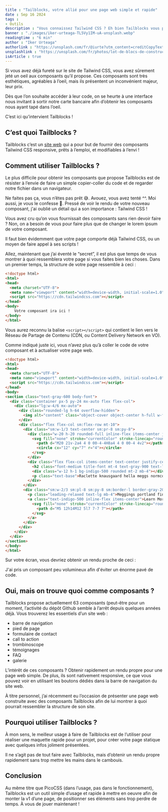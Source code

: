 ```yaml
---
title : "Tailblocks, votre allié pour une page web simple et rapide"
date : Sep 16 2024
tags :
- Outils
description : "Vous connaissez Tailwind CSS ? Eh bien Tailblocks vous propose des composants Tailwind responsive, prêts à l'emploi et gratuits !"
banner : "./images/iker-urteaga-TL5Vy1IM-uA-unsplash.webp"
readingtime : "6 min"
author : "Iker Urteaga"
authorlink : "https://unsplash.com/fr/@iurte?utm_content=creditCopyText&utm_medium=referral&utm_source=unsplash"
unsplashlink : "https://unsplash.com/fr/photos/lot-de-blocs-de-construction-bleus-TL5Vy1IM-uA?utm_content=creditCopyText&utm_medium=referral&utm_source=unsplash"
isArticle : true
---
```



Si vous avez déjà fureté sur le site de Tailwind CSS, vous avez sûrement jeté un oeil aux composants qu’il propose. Ces composants sont très esthétiques, agréables à l’oeil, mais ils présentent un inconvénient majeur, leur prix.

Dès que l’on souhaite accéder à leur code, on se heurte à une interface nous invitant à sortir notre carte bancaire afin d’obtenir les composants nous ayant tapé dans l’oeil.

C’est ici qu’intervient Tailblocks !

## C’est quoi Tailblocks ?

Tailblocks c’est un [site web](https://tailblocks.cc/) qui a pour but de fournir des composants Tailwind CSS responsive, prêts à l’emploi, et modifiables à l’envi !

## Comment utiliser Tailblocks ?

Le plus difficile pour obtenir les composants que propose Tailblocks est de résister à l’envie de faire un simple copier-coller du code et de regarder notre fichier dans un navigateur.

Ne faites pas ça, vous n’êtes pas prêt 😅. Avouez, vous avez tenté ^^. Moi aussi, je vous le confesse 🤣. Pressé de voir le rendu de votre nouveau composant, j'ai oublié un détail qui a son importance : Tailwind CSS !

Vous avez cru qu’on vous fournissait des composants sans rien devoir faire ? Non, on a besoin de vous pour faire plus que de changer le lorem ipsum de votre composant.

Il faut bien évidemment que votre page comporte déjà Tailwind CSS, ou un moyen de faire appel à ses scripts !

Allez, maintenant que j’ai éventé le “secret”, il est plus que temps de vous montrer à quoi ressemblera votre page si vous faites bien les choses. Dans un premier temps, la structure de votre page ressemble à ceci :

```html
<!doctype html>
<html>
<head>
  <meta charset="UTF-8">
  <meta name="viewport" content="width=device-width, initial-scale=1.0">
  <script src="https://cdn.tailwindcss.com"></script>
</head>
<body>
	Votre composant ira ici !
</body>
</html>
```

Vous aurez reconnu la balise `<script></script>` qui contient le lien vers le Réseau de Partage de Contenu (CDN, ou Content Delivery Network en VO).

Comme indiqué juste ici, vous n’avez plus qu’à coller le code de votre composant et à actualiser votre page web.

```html
<!doctype html>
<html>
<head>
  <meta charset="UTF-8">
  <meta name="viewport" content="width=device-width, initial-scale=1.0">
  <script src="https://cdn.tailwindcss.com"></script>
</head>
<body>
<section class="text-gray-600 body-font">
  <div class="container px-5 py-24 mx-auto flex flex-col">
    <div class="lg:w-4/6 mx-auto">
      <div class="rounded-lg h-64 overflow-hidden">
        <img alt="content" class="object-cover object-center h-full w-full" src="https://dummyimage.com/1200x500">
      </div>
      <div class="flex flex-col sm:flex-row mt-10">
        <div class="sm:w-1/3 text-center sm:pr-8 sm:py-8">
          <div class="w-20 h-20 rounded-full inline-flex items-center justify-center bg-gray-200 text-gray-400">
            <svg fill="none" stroke="currentColor" stroke-linecap="round" stroke-linejoin="round" stroke-width="2" class="w-10 h-10" viewBox="0 0 24 24">
              <path d="M20 21v-2a4 4 0 00-4-4H8a4 4 0 00-4 4v2"></path>
              <circle cx="12" cy="7" r="4"></circle>
            </svg>
          </div>
          <div class="flex flex-col items-center text-center justify-center">
            <h2 class="font-medium title-font mt-4 text-gray-900 text-lg">Phoebe Caulfield</h2>
            <div class="w-12 h-1 bg-indigo-500 rounded mt-2 mb-4"></div>
            <p class="text-base">Raclette knausgaard hella meggs normcore williamsburg enamel pin sartorial venmo tbh hot chicken gentrify portland.</p>
          </div>
        </div>
        <div class="sm:w-2/3 sm:pl-8 sm:py-8 sm:border-l border-gray-200 sm:border-t-0 border-t mt-4 pt-4 sm:mt-0 text-center sm:text-left">
          <p class="leading-relaxed text-lg mb-4">Meggings portland fingerstache lyft, post-ironic fixie man bun banh mi umami everyday carry hexagon locavore direct trade art party. Locavore small batch listicle gastropub farm-to-table lumbersexual salvia messenger bag. Coloring book flannel truffaut craft beer drinking vinegar sartorial, disrupt fashion axe normcore meh butcher. Portland 90's scenester vexillologist forage post-ironic asymmetrical, chartreuse disrupt butcher paleo intelligentsia pabst before they sold out four loko. 3 wolf moon brooklyn.</p>
          <a class="text-indigo-500 inline-flex items-center">Learn More
            <svg fill="none" stroke="currentColor" stroke-linecap="round" stroke-linejoin="round" stroke-width="2" class="w-4 h-4 ml-2" viewBox="0 0 24 24">
              <path d="M5 12h14M12 5l7 7-7 7"></path>
            </svg>
          </a>
        </div>
      </div>
    </div>
  </div>
</section>
</body>
</html>
```

Sur votre écran, vous devriez obtenir un rendu proche de ceci :

<Picture image={tailblocks} caption="Exemple de composant Tailblocks" />

J'ai pris un composant peu volumineux afin d'éviter un énorme pavé de code.

## Oui, mais on trouve quoi comme composants ?

Tailblocks propose actuellement 63 composants (peut-être pour un moment, l’activité du dépôt Github semble à l’arrêt depuis quelques années déjà. Vous trouverez les essentiels d’un site web :

- barre de navigation
- pied de page
- formulaire de contact
- call to action
- trombinoscope
- témoignages
- FAQ
- galerie

L’intérêt de ces composants ? Obtenir rapidement un rendu propre pour une page web simple. De plus, ils sont nativement responsive, ce que vous pouvez voir en utilisant les boutons dédiés dans la barre de navigation du site web.

À titre personnel, j’ai récemment eu l’occasion de présenter une page web construite avec des composants Tailblocks afin de lui montrer à quoi pourrait ressembler la structure de son site.

## Pourquoi utiliser Tailblocks ?

À mon sens, le meilleur usage à faire de Tailblocks est de l’utiliser pour réaliser une maquette rapide pour un projet, pour créer votre page statique avec quelques infos joliment présentées.

Il ne s’agit pas de tout faire avec Tailblocks, mais d’obtenir un rendu propre rapidement sans trop mettre les mains dans le cambouis.

## Conclusion

Au même titre que PicoCSS (dans l’usage, pas dans le fonctionnement), Tailblocks est un outil simple d’usage et rapide à mettre en oeuvre afin de monter la v1 d’une page, de positionner ses éléments sans trop perdre de temps. À vous de jouer maintenant !